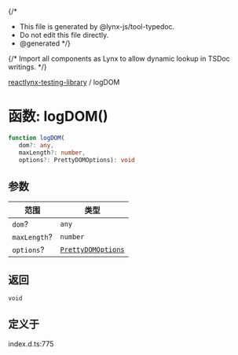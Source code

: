 {/*
* This file is generated by @lynx-js/tool-typedoc.
* Do not edit this file directly.
* @generated
*/}

{/* Import all components as Lynx to allow dynamic lookup in TSDoc writings. */}


[reactlynx-testing-library](/api/reactlynx-testing-library/index.mdx) / logDOM

# 函数: logDOM()

```ts
function logDOM(
   dom?: any, 
   maxLength?: number, 
   options?: PrettyDOMOptions): void
```

## 参数

| 范围 | 类型 |
| ------ | ------ |
| `dom`? | `any` |
| `maxLength`? | `number` |
| `options`? | [`PrettyDOMOptions`](/api/reactlynx-testing-library/Interface.PrettyDOMOptions.mdx) |

## 返回

`void`

## 定义于

index.d.ts:775
